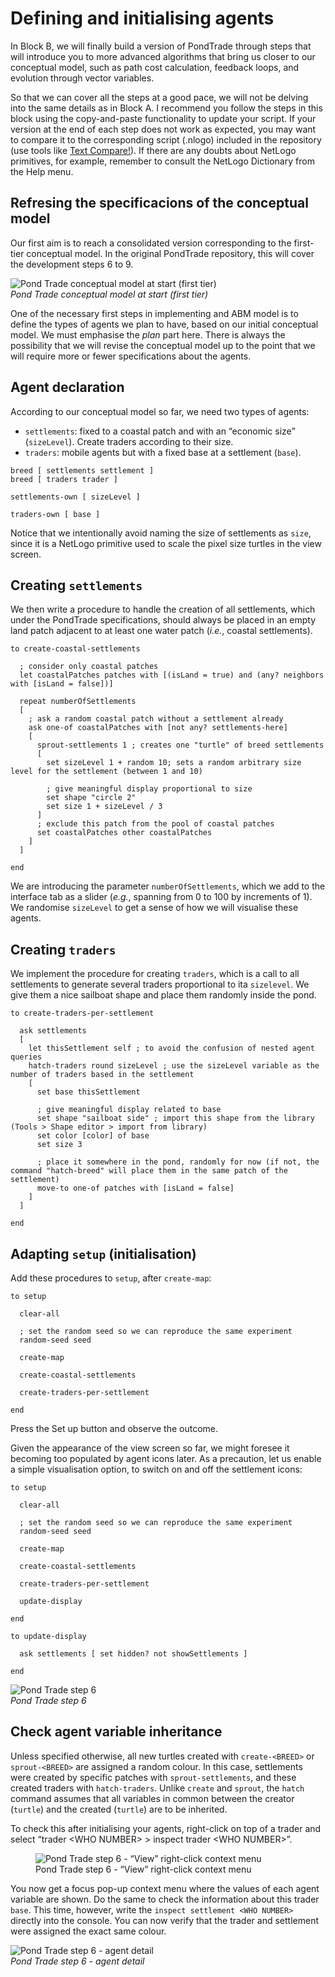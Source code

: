 # Defining and initialising agents

In Block B, we will finally build a version of PondTrade through steps that will introduce you to more advanced algorithms that bring us closer to our conceptual model, such as path cost calculation, feedback loops, and evolution through vector variables.

So that we can cover all the steps at a good pace, we will not be delving into the same details as in Block A. I recommend you follow the steps in this block using the copy-and-paste functionality to update your script. If your version at the end of each step does not work as expected, you may want to compare it to the corresponding script (.nlogo) included in the repository (use tools like [Text Compare!](https://text-compare.com/)). If there are any doubts about NetLogo primitives, for example, remember to consult the NetLogo Dictionary from the Help menu. 

## Refresing the specificacions of the conceptual model

Our first aim is to reach a consolidated version corresponding to the first-tier conceptual model. In the original PondTrade repository, this will cover the development steps 6 to 9.

![Pond Trade conceptual model at start (first tier)](assets/images/0_conceptAtStart_firstTier.png)  
*Pond Trade conceptual model at start (first tier)*

One of the necessary first steps in implementing and ABM model is to define the types of agents we plan to have, based on our initial conceptual model. We must emphasise the *plan* part here. There is always the possibility that we will revise the conceptual model up to the point that we will require more or fewer specifications about the agents.

## Agent declaration

According to our conceptual model so far, we need two types of agents:

- `settlements`: fixed to a coastal patch and with an "economic size" (`sizeLevel`). Create traders according to their size. 
- `traders`: mobile agents but with a fixed base at a settlement (`base`).

```NetLogo
breed [ settlements settlement ]
breed [ traders trader ]

settlements-own [ sizeLevel ]

traders-own [ base ]
```

::: {.callout-caution}

Notice that we intentionally avoid naming the size of settlements as `size`, since it is a NetLogo primitive used to scale the pixel size turtles in the view screen.

:::

## Creating `settlements`

We then write a procedure to handle the creation of all settlements, which under the PondTrade specifications, should always be placed in an empty land patch adjacent to at least one water patch (*i.e.*, coastal settlements).

```NetLogo
to create-coastal-settlements

  ; consider only coastal patches
  let coastalPatches patches with [(isLand = true) and (any? neighbors with [isLand = false])]

  repeat numberOfSettlements
  [
    ; ask a random coastal patch without a settlement already
    ask one-of coastalPatches with [not any? settlements-here]
    [
      sprout-settlements 1 ; creates one "turtle" of breed settlements
      [
        set sizeLevel 1 + random 10; sets a random arbitrary size level for the settlement (between 1 and 10)

        ; give meaningful display proportional to size
        set shape "circle 2"
        set size 1 + sizeLevel / 3
      ]
      ; exclude this patch from the pool of coastal patches
      set coastalPatches other coastalPatches
    ]
  ]

end
```

We are introducing the parameter `numberOfSettlements`, which we add to the interface tab as a slider (*e.g.*, spanning from 0 to 100 by increments of 1). We randomise `sizeLevel` to get a sense of how we will visualise these agents.

## Creating `traders`

We implement the procedure for creating `traders`, which is a call to all settlements to generate several traders proportional to ita `sizelevel`. We give them a nice sailboat shape and place them randomly inside the pond.

```NetLogo
to create-traders-per-settlement

  ask settlements
  [
    let thisSettlement self ; to avoid the confusion of nested agent queries
    hatch-traders round sizeLevel ; use the sizeLevel variable as the number of traders based in the settlement
    [
      set base thisSettlement

      ; give meaningful display related to base
      set shape "sailboat side" ; import this shape from the library (Tools > Shape editor > import from library)
      set color [color] of base
      set size 3

      ; place it somewhere in the pond, randomly for now (if not, the command "hatch-breed" will place them in the same patch of the settlement)
      move-to one-of patches with [isLand = false]
    ]
  ]

end
```

## Adapting `setup` (initialisation)

Add these procedures to `setup`, after `create-map`:

```NetLogo
to setup

  clear-all

  ; set the random seed so we can reproduce the same experiment
  random-seed seed

  create-map

  create-coastal-settlements

  create-traders-per-settlement

end
```

Press the Set up button and observe the outcome.

Given the appearance of the view screen so far, we might foresee it becoming too populated by agent icons later. As a precaution, let us enable a simple visualisation option, to switch on and off the settlement icons:

```NetLogo
to setup

  clear-all

  ; set the random seed so we can reproduce the same experiment
  random-seed seed

  create-map

  create-coastal-settlements

  create-traders-per-settlement

  update-display

end

to update-display

  ask settlements [ set hidden? not showSettlements ]

end
```

![Pond Trade step 6](assets/screenshots/BlockB_PondTrade_step06_agent-types-interface.png)  
*Pond Trade step 6*

## Check agent variable inheritance

Unless specified otherwise, all new turtles created with `create-<BREED>` or `sprout-<BREED>` are assigned a random colour. In this case, settlements were created by specific patches with `sprout-settlements`, and these created traders with `hatch-traders`. Unlike `create` and `sprout`, the `hatch` command assumes that all variables in common between the creator (`turtle`) and the created (`turtle`) are to be inherited.

To check this after initialising your agents, right-click on top of a trader and select "trader \<WHO NUMBER> > inspect trader \<WHO NUMBER>".

![Pond Trade step 6 - "View" right-click context menu](assets/screenshots/BlockB_PondTrade_step06_agent-types-interface_context-menu.png)

You now get a focus pop-up context menu where the values of each agent variable are shown. Do the same to check the information about this trader `base`. This time, however, write the `inspect settlement <WHO NUMBER>` directly into the console. You can now verify that the trader and settlement were assigned the exact same colour.

![Pond Trade step 6 - agent detail](assets/screenshots/BlockB_PondTrade_step06_agent-types-interface_agentDetail.png)  
*Pond Trade step 6 - agent detail*

